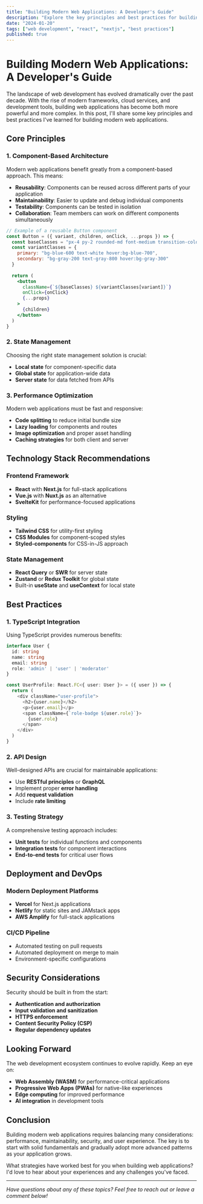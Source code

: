 ```yaml
---
title: "Building Modern Web Applications: A Developer's Guide"
description: "Explore the key principles and best practices for building scalable, maintainable modern web applications."
date: "2024-01-20"
tags: ["web development", "react", "nextjs", "best practices"]
published: true
---
```


# Building Modern Web Applications: A Developer's Guide

The landscape of web development has evolved dramatically over the past decade. With the rise of modern frameworks, cloud services, and development tools, building web applications has become both more powerful and more complex. In this post, I'll share some key principles and best practices I've learned for building modern web applications.

## Core Principles

### 1. Component-Based Architecture

Modern web applications benefit greatly from a component-based approach. This means:

- **Reusability**: Components can be reused across different parts of your application
- **Maintainability**: Easier to update and debug individual components
- **Testability**: Components can be tested in isolation
- **Collaboration**: Team members can work on different components simultaneously

```jsx
// Example of a reusable Button component
const Button = ({ variant, children, onClick, ...props }) => {
  const baseClasses = "px-4 py-2 rounded-md font-medium transition-colors"
  const variantClasses = {
    primary: "bg-blue-600 text-white hover:bg-blue-700",
    secondary: "bg-gray-200 text-gray-800 hover:bg-gray-300"
  }
  
  return (
    <button 
      className={`${baseClasses} ${variantClasses[variant]}`}
      onClick={onClick}
      {...props}
    >
      {children}
    </button>
  )
}
```

### 2. State Management

Choosing the right state management solution is crucial:

- **Local state** for component-specific data
- **Global state** for application-wide data
- **Server state** for data fetched from APIs

### 3. Performance Optimization

Modern web applications must be fast and responsive:

- **Code splitting** to reduce initial bundle size
- **Lazy loading** for components and routes
- **Image optimization** and proper asset handling
- **Caching strategies** for both client and server

## Technology Stack Recommendations

### Frontend Framework
- **React** with **Next.js** for full-stack applications
- **Vue.js** with **Nuxt.js** as an alternative
- **SvelteKit** for performance-focused applications

### Styling
- **Tailwind CSS** for utility-first styling
- **CSS Modules** for component-scoped styles
- **Styled-components** for CSS-in-JS approach

### State Management
- **React Query** or **SWR** for server state
- **Zustand** or **Redux Toolkit** for global state
- Built-in **useState** and **useContext** for local state

## Best Practices

### 1. TypeScript Integration

Using TypeScript provides numerous benefits:

```typescript
interface User {
  id: string
  name: string
  email: string
  role: 'admin' | 'user' | 'moderator'
}

const UserProfile: React.FC<{ user: User }> = ({ user }) => {
  return (
    <div className="user-profile">
      <h2>{user.name}</h2>
      <p>{user.email}</p>
      <span className={`role-badge ${user.role}`}>
        {user.role}
      </span>
    </div>
  )
}
```

### 2. API Design

Well-designed APIs are crucial for maintainable applications:

- Use **RESTful principles** or **GraphQL**
- Implement proper **error handling**
- Add **request validation**
- Include **rate limiting**

### 3. Testing Strategy

A comprehensive testing approach includes:

- **Unit tests** for individual functions and components
- **Integration tests** for component interactions
- **End-to-end tests** for critical user flows

## Deployment and DevOps

### Modern Deployment Platforms
- **Vercel** for Next.js applications
- **Netlify** for static sites and JAMstack apps
- **AWS Amplify** for full-stack applications

### CI/CD Pipeline
- Automated testing on pull requests
- Automated deployment on merge to main
- Environment-specific configurations

## Security Considerations

Security should be built in from the start:

- **Authentication and authorization**
- **Input validation and sanitization**
- **HTTPS enforcement**
- **Content Security Policy (CSP)**
- **Regular dependency updates**

## Looking Forward

The web development ecosystem continues to evolve rapidly. Keep an eye on:

- **Web Assembly (WASM)** for performance-critical applications
- **Progressive Web Apps (PWAs)** for native-like experiences
- **Edge computing** for improved performance
- **AI integration** in development tools

## Conclusion

Building modern web applications requires balancing many considerations: performance, maintainability, security, and user experience. The key is to start with solid fundamentals and gradually adopt more advanced patterns as your application grows.

What strategies have worked best for you when building web applications? I'd love to hear about your experiences and any challenges you've faced.

---

*Have questions about any of these topics? Feel free to reach out or leave a comment below!*
